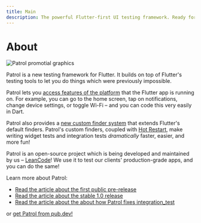```yaml
---
title: Main
description: The powerful Flutter-first UI testing framework. Ready for action!
---
```


# About

![Patrol promotial graphics][promo_graphics]

Patrol is a new testing framework for Flutter. It builds on top of Flutter's
testing tools to let you do things which were previously impossible.

Patrol lets you [access features of the platform][native] that the Flutter app
is running on. For example, you can go to the home screen, tap on notifications,
change device settings, or toggle Wi-Fi – and you can code this very easily in
Dart.

Patrol also provides a [new custom finder system][finders] that extends
Flutter's default finders. Patrol's custom finders, coupled with [Hot Restart],
make writing widget tests and integration tests _dramatically_ faster, easier,
and more fun!

Patrol is an open-source project which is being developed and maintained by us –
[LeanCode][leancode]! We use it to test our clients' production-grade apps, and
you can do the same!

Learn more about Patrol:

- [Read the article about the first public pre-release][article_0x]
- [Read the article about the stable 1.0 release][article_1x]
- [Read the article about the about how Patrol fixes integration_test][article_2x]

or [get Patrol from pub.dev!][patrol_on_pubdev]

[leancode]: https://leancode.co
[native]: /native/overview
[finders]: /finders/overview
[hot restart]: /cli-commands/develop
[article_0x]: https://leancode.co/blog/patrol-flutter-first-ui-testing-framework
[article_1x]: https://leancode.co/blog/patrol-1-0-powerful-flutter-ui-testing-framework
[article_2x]: https://leancode.co/blog/patrol-2-0-improved-flutter-ui-testing
[promo_graphics]: /assets/promo.png
[patrol_on_pubdev]: https://pub.dev/packages/patrol
